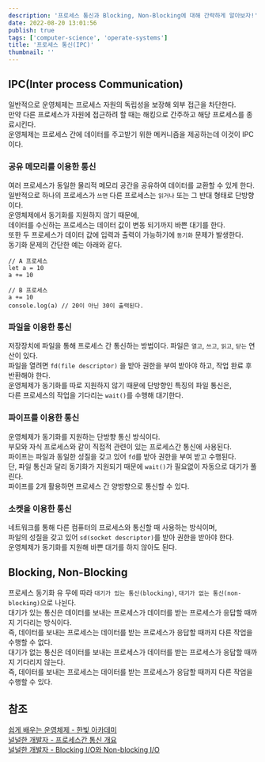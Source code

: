 ```yaml
---
description: '프로세스 통신과 Blocking, Non-Blocking에 대해 간략하게 알아보자!'
date: 2022-08-20 13:01:56
publish: true
tags: ['computer-science', 'operate-systems']
title: '프로세스 통신(IPC)'
thumbnail: ''
---
```


## IPC(Inter process Communication)

일반적으로 운영체제는 프로세스 자원의 독립성을 보장해 외부 접근을 차단한다.  
만약 다른 프로세스가 자원에 접근하려 할 때는 해킹으로 간주하고 해당 프로세스를 종료시킨다.  
운영체제는 프로세스 간에 데이터를 주고받기 위한 메커니즘을 제공하는데 이것이 IPC이다.

### 공유 메모리를 이용한 통신

여러 프로세스가 동일한 물리적 메모리 공간을 공유하여 데이터를 교환할 수 있게 한다.  
일반적으로 하나의 프로세스가 `쓰면` 다른 프로세스는 `읽거나` 또는 그 반대 형태로 단방향이다.  
운영체제에서 동기화를 지원하지 않기 때문에,  
데이터를 수신하는 프로세스는 데이터 값이 변동 되기까지 바쁜 대기를 한다.  
또한 두 프로세스가 데이터 값에 입력과 출력이 가능하기에 `동기화` 문제가 발생한다.  
동기화 문제의 간단한 예는 아래와 같다.

```tsx
// A 프로세스
let a = 10
a += 10

// B 프로세스
a += 10
console.log(a) // 20이 아닌 30이 출력된다.
```

### 파일을 이용한 통신

저장장치에 파일을 통해 프로세스 간 통신하는 방법이다. 파일은 `열고`, `쓰고`, `읽고`, `닫는` 연산이 있다.  
파일을 열려면 `fd(file descriptor)` 을 받아 권한을 부여 받아야 하고, 작업 완료 후 반환해야 한다.  
운영체제가 동기화를 따로 지원하지 않기 때문에 단방향인 특징의 파일 통신은,  
다른 프로세스의 작업을 기다리는 `wait()`를 수행해 대기한다.

### 파이프를 이용한 통신

운영체제가 동기화를 지원하는 단방향 통신 방식이다.  
부모와 자식 프로세스와 같이 직접적 관련이 있는 프로세스간 통신에 사용된다.  
파이프는 파일과 동일한 성질을 갖고 있어 `fd`를 받아 권한을 부여 받고 수행된다.  
단, 파일 통신과 달리 동기화가 지원되기 때문에 `wait()`가 필요없이 자동으로 대기가 풀린다.  
파이프를 2개 활용하면 프로세스 간 양방향으로 통신할 수 있다.

### 소켓을 이용한 통신

네트워크를 통해 다른 컴퓨터의 프로세스와 통신할 때 사용하는 방식이며,  
파일의 성질을 갖고 있어 `sd(socket descriptor)`를 받아 권한을 받아야 한다.  
운영체제가 동기화를 지원해 바쁜 대기를 하지 않아도 된다.

<Space />

## Blocking, Non-Blocking

프로세스 동기화 유 무에 따라 `대기가 있는 통신(blocking)`, `대기가 없는 통신(non-blocking)`으로 나뉜다.  
대기가 있는 통신은 데이터를 보내는 프로세스가 데이터를 받는 프로세스가 응답할 때까지 기다리는 방식이다.  
즉, 데이터를 보내는 프로세스는 데이터를 받는 프로세스가 응답할 때까지 다른 작업을 수행할 수 없다.  
대기가 없는 통신은 데이터를 보내는 프로세스가 데이터를 받는 프로세스가 응답할 때까지 기다리지 않는다.  
즉, 데이터를 보내는 프로세스는 데이터를 받는 프로세스가 응답할 때까지 다른 작업을 수행할 수 있다.

<Space />

## 참조

[쉽게 배우는 운영체제 - 한빛 아카데미](https://product.kyobobook.co.kr/detail/S000001743685)  
[널널한 개발자 - 프로세스간 통신 개요](https://www.youtube.com/watch?v=eELCTRdSj7o&list=PLXvgR_grOs1DGFOeD792kHlRml0PhCe9l&index=15)  
[널널한 개발자 - Blocking I/O와 Non-blocking I/O](https://www.youtube.com/watch?v=XNGfl3sfErc)
